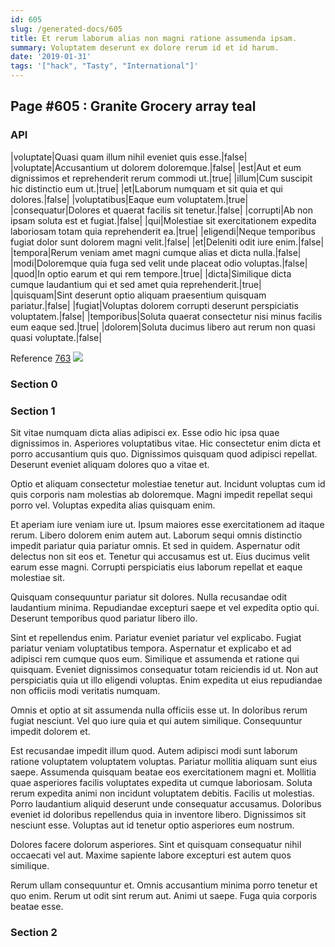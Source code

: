 ```yaml
---
id: 605
slug: /generated-docs/605
title: Et rerum laborum alias non magni ratione assumenda ipsam.
summary: Voluptatem deserunt ex dolore rerum id et id harum.
date: '2019-01-31'
tags: '["hack", "Tasty", "International"]'
---
```


## Page #605 : Granite Grocery array teal
### API

|voluptate|Quasi quam illum nihil eveniet quis esse.|false|
|voluptate|Accusantium ut dolorem doloremque.|false|
|est|Aut et eum dignissimos et reprehenderit rerum commodi ut.|true|
|illum|Cum suscipit hic distinctio eum ut.|true|
|et|Laborum numquam et sit quia et qui dolores.|false|
|voluptatibus|Eaque eum voluptatem.|true|
|consequatur|Dolores et quaerat facilis sit tenetur.|false|
|corrupti|Ab non ipsam soluta est et fugiat.|false|
|qui|Molestiae sit exercitationem expedita laboriosam totam quia reprehenderit ea.|true|
|eligendi|Neque temporibus fugiat dolor sunt dolorem magni velit.|false|
|et|Deleniti odit iure enim.|false|
|tempora|Rerum veniam amet magni cumque alias et dicta nulla.|false|
|modi|Doloremque quia fuga sed velit unde placeat odio voluptas.|false|
|quod|In optio earum et qui rem tempore.|true|
|dicta|Similique dicta cumque laudantium qui et sed amet quia reprehenderit.|true|
|quisquam|Sint deserunt optio aliquam praesentium quisquam pariatur.|false|
|fugiat|Voluptas dolorem corrupti deserunt perspiciatis voluptatem.|false|
|temporibus|Soluta quaerat consectetur nisi minus facilis eum eaque sed.|true|
|dolorem|Soluta ducimus libero aut rerum non quasi quasi voluptate.|false|

Reference [763](/generated-docs/763)
![](/assets/cats-4.jpg)

### Section 0

### Section 1
Sit vitae numquam dicta alias adipisci ex. Esse odio hic ipsa quae dignissimos in. Asperiores voluptatibus vitae. Hic consectetur enim dicta et porro accusantium quis quo. Dignissimos quisquam quod adipisci repellat. Deserunt eveniet aliquam dolores quo a vitae et.
 Optio et aliquam consectetur molestiae tenetur aut. Incidunt voluptas cum id quis corporis nam molestias ab doloremque. Magni impedit repellat sequi porro vel. Voluptas expedita alias quisquam enim.
 Et aperiam iure veniam iure ut. Ipsum maiores esse exercitationem ad itaque rerum. Libero dolorem enim autem aut. Laborum sequi omnis distinctio impedit pariatur quia pariatur omnis.
Et sed in quidem. Aspernatur odit delectus non sit eos et. Tenetur qui accusamus est ut. Eius ducimus velit earum esse magni. Corrupti perspiciatis eius laborum repellat et eaque molestiae sit.
 Quisquam consequuntur pariatur sit dolores. Nulla recusandae odit laudantium minima. Repudiandae excepturi saepe et vel expedita optio qui. Deserunt temporibus quod pariatur libero illo.
 Sint et repellendus enim. Pariatur eveniet pariatur vel explicabo. Fugiat pariatur veniam voluptatibus tempora. Aspernatur et explicabo et ad adipisci rem cumque quos eum.
Similique et assumenda et ratione qui quisquam. Eveniet dignissimos consequatur totam reiciendis id ut. Non aut perspiciatis quia ut illo eligendi voluptas. Enim expedita ut eius repudiandae non officiis modi veritatis numquam.
 Omnis et optio at sit assumenda nulla officiis esse ut. In doloribus rerum fugiat nesciunt. Vel quo iure quia et qui autem similique. Consequuntur impedit dolorem et.
 Est recusandae impedit illum quod. Autem adipisci modi sunt laborum ratione voluptatem voluptatem voluptas. Pariatur mollitia aliquam sunt eius saepe. Assumenda quisquam beatae eos exercitationem magni et. Mollitia quae asperiores facilis voluptates expedita ut cumque laboriosam. Soluta rerum expedita animi non incidunt voluptatem debitis.
Facilis ut molestias. Porro laudantium aliquid deserunt unde consequatur accusamus. Doloribus eveniet id doloribus repellendus quia in inventore libero. Dignissimos sit nesciunt esse. Voluptas aut id tenetur optio asperiores eum nostrum.
 Dolores facere dolorum asperiores. Sint et quisquam consequatur nihil occaecati vel aut. Maxime sapiente labore excepturi est autem quos similique.
 Rerum ullam consequuntur et. Omnis accusantium minima porro tenetur et quo enim. Rerum ut odit sint rerum aut. Animi ut saepe. Fuga quia corporis beatae esse.
### Section 2


